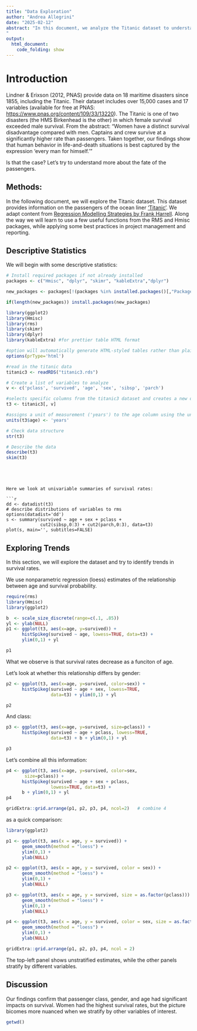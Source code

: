 ```yaml
---
title: "Data Exploration"
author: "Andrea Allegrini"
date: "2025-02-12"
abstract: "In this document, we analyze the Titanic dataset to understand the fate of its passengers.
"
output:
  html_document:
    code_folding: show
---
```


# Introduction

Lindner & Erixson (2012, PNAS) provide data on 18 maritime disasters since 1855, including the Titanic. Their dataset includes over 15,000 cases and 17 variables (available for free at PNAS: <https://www.pnas.org/content/109/33/13220>). The Titanic is one of two disasters (the HMS Birkenhead is the other) in which female survival exceeded male survival. From the abstract: “Women have a distinct survival disadvantage compared with men. Captains and crew survive at a significantly higher rate than passengers. Taken together, our findings show that human behavior in life-and-death situations is best captured by the expression ‘every man for himself.’”

Is that the case? Let's try to understand more about the fate of the passengers.

## Methods:

In the following document, we will explore the Titanic dataset. This dataset provides information on the passengers of the ocean liner ['Titanic'](https://en.wikipedia.org/wiki/Sinking_of_the_Titanic). We adapt content from [Regression Modelling Strategies by Frank Harrell](https://hbiostat.org/rmsc/intro). Along the way we will learn to use a few useful functions from the RMS and Hmisc packages, while applying some best practices in project management and reporting.

## Descriptive Statistics

We will begin with some descriptive statistics:

```r

# Install required packages if not already installed
packages <- c("Hmisc", "dplyr", "skimr", "kableExtra","dplyr")

new_packages <- packages[!(packages %in% installed.packages()[,"Package"])]

if(length(new_packages)) install.packages(new_packages)

library(ggplot2)
library(Hmisc)
library(rms)
library(skimr)  
library(dplyr)
library(kableExtra) #for prettier table HTML format

```

```r

#option will automatically generate HTML-styled tables rather than plain text
options(prType='html') 

#read in the titanic data 
titanic3 <- readRDS("titanic3.rds") 

# Create a list of variables to analyze
v <- c('pclass', 'survived', 'age', 'sex', 'sibsp', 'parch')

#selects specific columns from the titanic3 dataset and creates a new data frame called t3
t3 <- titanic3[, v]

#assigns a unit of measurement ('years') to the age column using the units() function
units(t3$age) <- 'years'

# Check data structure
str(t3)  

# Describe the data
describe(t3)  
skim(t3)


```
```




Here we look at univariable summaries of survival rates:

```r
dd <- datadist(t3)
# describe distributions of variables to rms
options(datadist='dd')
s <- summary(survived ~ age + sex + pclass +
             cut2(sibsp,0:3) + cut2(parch,0:3), data=t3)
plot(s, main='', subtitles=FALSE)
```

## Exploring Trends

In this section, we will explore the dataset and try to identify trends in survival rates.

We use nonparametric regression (loess) estimates of the relationship between age and survival probability.

```r
require(rms)
library(Hmisc)
library(ggplot2)

b  <- scale_size_discrete(range=c(.1, .85))
yl <- ylab(NULL)
p1 <- ggplot(t3, aes(x=age, y=survived)) +
      histSpikeg(survived ~ age, lowess=TRUE, data=t3) +
      ylim(0,1) + yl

p1
```

What we observe is that survival rates decrease as a funciton of age.

Let's look at whether this relationship differs by gender:

```r
p2 <- ggplot(t3, aes(x=age, y=survived, color=sex)) +
      histSpikeg(survived ~ age + sex, lowess=TRUE,
                 data=t3) + ylim(0,1) + yl

p2
```

And class:

```r

p3 <- ggplot(t3, aes(x=age, y=survived, size=pclass)) +
      histSpikeg(survived ~ age + pclass, lowess=TRUE,
                 data=t3) + b + ylim(0,1) + yl

p3
```

Let's combine all this information:

```r

p4 <- ggplot(t3, aes(x=age, y=survived, color=sex,
       size=pclass)) +
      histSpikeg(survived ~ age + sex + pclass,
                 lowess=TRUE, data=t3) +
      b + ylim(0,1) + yl
p4

gridExtra::grid.arrange(p1, p2, p3, p4, ncol=2)   # combine 4

```

as a quick comparison:

```r
library(ggplot2)

p1 <- ggplot(t3, aes(x = age, y = survived)) +
      geom_smooth(method = "loess") +
      ylim(0,1) +
      ylab(NULL)

p2 <- ggplot(t3, aes(x = age, y = survived, color = sex)) +
      geom_smooth(method = "loess") +
      ylim(0,1) +
      ylab(NULL)

p3 <- ggplot(t3, aes(x = age, y = survived, size = as.factor(pclass))) +
      geom_smooth(method = "loess") +
      ylim(0,1) +
      ylab(NULL)

p4 <- ggplot(t3, aes(x = age, y = survived, color = sex, size = as.factor(pclass))) +
      geom_smooth(method = "loess") +
      ylim(0,1) +
      ylab(NULL)

gridExtra::grid.arrange(p1, p2, p3, p4, ncol = 2)
```

The top-left panel shows unstratified estimates, while the other panels stratify by different variables.

## Discussion

Our findings confirm that passenger class, gender, and age had significant impacts on survival. Women had the highest survival rates, but the picture bicomes more nuanced when we stratify by other variables of interest.

```r
getwd()
```
